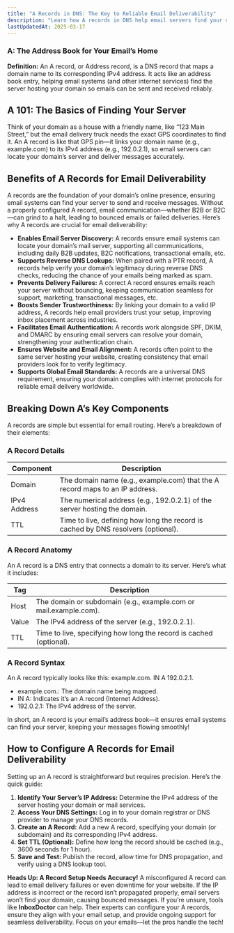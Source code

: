 ---
title: "A Records in DNS: The Key to Reliable Email Deliverability"
description: "Learn how A records in DNS help email servers find your domain, ensuring seamless email deliverability. Understand their components, benefits, and how to configure them for optimal performance."
lastUpdatedAt: 2025-03-17
---

### A: The Address Book for Your Email’s Home

**Definition:** An A record, or Address record, is a DNS record that maps a domain name to its corresponding IPv4 address. It acts like an address book entry, helping email systems (and other internet services) find the server hosting your domain so emails can be sent and received reliably.

## A 101: The Basics of Finding Your Server

Think of your domain as a house with a friendly name, like “123 Main Street,” but the email delivery truck needs the exact GPS coordinates to find it. An A record is like that GPS pin—it links your domain name (e.g., example.com) to its IPv4 address (e.g., 192.0.2.1), so email servers can locate your domain’s server and deliver messages accurately.

## Benefits of A Records for Email Deliverability

A records are the foundation of your domain’s online presence, ensuring email systems can find your server to send and receive messages. Without a properly configured A record, email communication—whether B2B or B2C—can grind to a halt, leading to bounced emails or failed deliveries. Here’s why A records are crucial for email deliverability:

- **Enables Email Server Discovery:** A records ensure email systems can locate your domain’s mail server, supporting all communications, including daily B2B updates, B2C notifications, transactional emails, etc.
- **Supports Reverse DNS Lookups:** When paired with a PTR record, A records help verify your domain’s legitimacy during reverse DNS checks, reducing the chance of your emails being marked as spam.
- **Prevents Delivery Failures:** A correct A record ensures emails reach your server without bouncing, keeping communication seamless for support, marketing, transactional messages, etc.
- **Boosts Sender Trustworthiness:** By linking your domain to a valid IP address, A records help email providers trust your setup, improving inbox placement across industries.
- **Facilitates Email Authentication:** A records work alongside SPF, DKIM, and DMARC by ensuring email servers can resolve your domain, strengthening your authentication chain.
- **Ensures Website and Email Alignment:** A records often point to the same server hosting your website, creating consistency that email providers look for to verify legitimacy.
- **Supports Global Email Standards:** A records are a universal DNS requirement, ensuring your domain complies with internet protocols for reliable email delivery worldwide.

## Breaking Down A’s Key Components

A records are simple but essential for email routing. Here’s a breakdown of their elements:

### A Record Details

<table>
  <thead>
    <tr>
      <th>Component</th>
      <th>Description</th>
    </tr>
  </thead>
  <tbody>
    <tr>
      <td>Domain</td>
      <td>
        The domain name (e.g., example.com) that the A record maps to an IP
        address.
      </td>
    </tr>
    <tr>
      <td>IPv4 Address</td>
      <td>
        The numerical address (e.g., 192.0.2.1) of the server hosting the
        domain.
      </td>
    </tr>
    <tr>
      <td>TTL</td>
      <td>
        Time to live, defining how long the record is cached by DNS resolvers
        (optional).
      </td>
    </tr>
  </tbody>
</table>

### A Record Anatomy

An A record is a DNS entry that connects a domain to its server. Here’s what it includes:

<table>
  <thead>
    <tr>
      <th>Tag</th>
      <th>Description</th>
    </tr>
  </thead>
  <tbody>
    <tr>
      <td>Host</td>
      <td>The domain or subdomain (e.g., example.com or mail.example.com).</td>
    </tr>
    <tr>
      <td>Value</td>
      <td>The IPv4 address of the server (e.g., 192.0.2.1).</td>
    </tr>
    <tr>
      <td>TTL</td>
      <td>
        Time to live, specifying how long the record is cached (optional).
      </td>
    </tr>
  </tbody>
</table>

### A Record Syntax

An A record typically looks like this: example.com. IN A 192.0.2.1.

- example.com.: The domain name being mapped.
- IN A: Indicates it’s an A record (Internet Address).
- 192.0.2.1: The IPv4 address of the server.

In short, an A record is your email’s address book—it ensures email systems can find your server, keeping your messages flowing smoothly!

## How to Configure A Records for Email Deliverability

Setting up an A record is straightforward but requires precision. Here’s the quick guide:

1.  **Identify Your Server’s IP Address:** Determine the IPv4 address of the server hosting your domain or mail services.
2.  **Access Your DNS Settings:** Log in to your domain registrar or DNS provider to manage your DNS records.
3.  **Create an A Record:** Add a new A record, specifying your domain (or subdomain) and its corresponding IPv4 address.
4.  **Set TTL (Optional):** Define how long the record should be cached (e.g., 3600 seconds for 1 hour).
5.  **Save and Test:** Publish the record, allow time for DNS propagation, and verify using a DNS lookup tool.

**Heads Up: A Record Setup Needs Accuracy!** A misconfigured A record can lead to email delivery failures or even downtime for your website. If the IP address is incorrect or the record isn’t propagated properly, email servers won’t find your domain, causing bounced messages. If you’re unsure, tools like **InboxDoctor** can help. Their experts can configure your A records, ensure they align with your email setup, and provide ongoing support for seamless deliverability. Focus on your emails—let the pros handle the tech!
